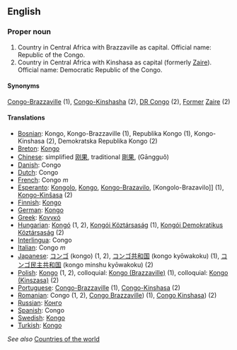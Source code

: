 ==English==

===Proper noun===

# Country in Central Africa with Brazzaville as capital. Official name: Republic of the Congo.
# Country in Central Africa with Kinshasa as capital (formerly [[Zaire]]). Official name: Democratic Republic of the Congo.

====Synonyms====

[[Congo-Brazzaville]] (1), [[Congo-Kinshasha]] (2), [[DR Congo]] (2), [[Former]] [[Zaire]] (2)

====Translations====

*[[Bosnian]]: Kongo, Kongo-Brazzaville (1), Republika Kongo (1), Kongo-Kinshasa (2), Demokratska Republika Kongo (2)
*[[Breton]]: [[Kongo]]
*[[Chinese]]: simplified [[刚果]], traditional [[剛果]], (Gāngguǒ)
*[[Danish]]: Congo
*[[Dutch]]: Congo
*[[French]]: Congo ''m''
*[[Esperanto]]: [[Kongolo]], [[Kongo]], [[Kongo-Brazavilo]], [Kongolo-Brazavilo]] (1), [[Kongo-Kinŝasa]] (2)
*[[Finnish]]: [[Kongo]]
*[[German]]: [[Kongo]]
*[[Greek]]: [[Κονγκό]]
*[[Hungarian]]: [[Kongó]] (1, 2), [[Kongói Köztársaság]] (1), [[Kongói Demokratikus Köztársaság]] (2)
*[[Interlingua]]: Congo
*[[Italian]]: Congo ''m''
*[[Japanese]]: [[コンゴ]] (kongo) (1, 2), [[コンゴ共和国]] (kongo kyōwakoku) (1), [[コンゴ民主共和国]] (kongo minshu kyōwakoku) (2)
*[[Polish]]: [[Kongo]] (1, 2), colloquial: [[Kongo (Brazzaville)]] (1), colloquial: [[Kongo (Kinszasa)]] (2)
*[[Portuguese]]: [[Congo-Brazzaville]] (1), [[Congo-Kinshasa]] (2)
*[[Romanian]]: Congo (1, 2), [[Congo Brazzaville]]) (1), [[Congo Kinshasa]]) (2)
*[[Russian]]: [[Конго]]
*[[Spanish]]: Congo
*[[Swedish]]: [[Kongo]]
*[[Turkish]]: [[Kongo]]

''See also'' [[Countries of the world]]